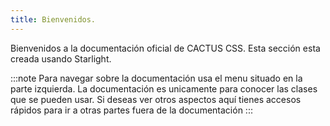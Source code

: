 ```yaml
---
title: Bienvenidos.
---
```



Bienvenidos a la documentación oficial de CACTUS CSS. Esta sección esta creada usando Starlight.

:::note
Para navegar sobre la documentación usa el menu situado en la parte izquierda. La documentación es unicamente para conocer las clases que se pueden usar. Si deseas ver otros aspectos aquí tienes accesos rápidos para ir a otras partes fuera de la documentación
:::

<LinkCard
  title="Antes de comenzar"
  description="Aprende como usar cactus css en tu proyecto."
  href="/start"
/>

<CardGrid>
  <LinkCard title="Personalizar" href="/personalizar" />
  <LinkCard title="Descargar" href="/download" />
</CardGrid>
